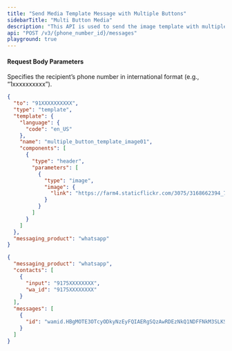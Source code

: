 ```yaml
---
title: "Send Media Template Message with Multiple Buttons"
sidebarTitle: "Multi Button Media"
description: "This API is used to send the image template with multiple button messages to the end user."
api: "POST /v3/{phone_number_id}/messages"
playground: true
---
```


#### Request Body Parameters

<ParamField path="phone_number_id" type="string" required>
  Specifies the recipient’s phone number in international format (e.g.,
  “1xxxxxxxxxx”).
</ParamField>

<CodeGroup>

```json SampleRequest.json
{
  "to": "91XXXXXXXXXX",
  "type": "template",
  "template": {
    "language": {
      "code": "en_US"
    },
    "name": "multiple_button_template_image01",
    "components": [
      {
        "type": "header",
        "parameters": [
          {
            "type": "image",
            "image": {
              "link": "https://farm4.staticflickr.com/3075/3168662394_7d7103de7d_z_d.jpg"
            }
          }
        ]
      }
    ]
  },
  "messaging_product": "whatsapp"
}
```

```json SampleResponse.json
{
  "messaging_product": "whatsapp",
  "contacts": [
    {
      "input": "9175XXXXXXXX",
      "wa_id": "9175XXXXXXXX"
    }
  ],
  "messages": [
    {
      "id": "wamid.HBgMOTE3OTcyODkyNzEyFQIAERgSQzAwRDEzNkQ1NDFFNkM3SLKSA=="
    }
  ]
}
```

</CodeGroup>
